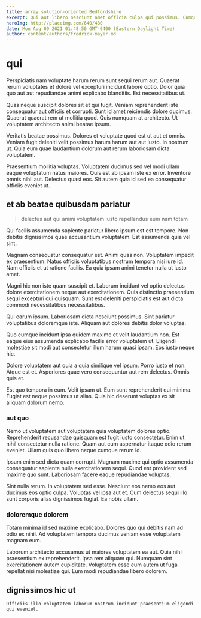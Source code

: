 ```yaml
---
title: array solution-oriented Bedfordshire
excerpt: Qui aut libero nesciunt amet officia culpa qui possimus. Cumque perspiciatis qui a ratione. Et qui quis.
heroImg: http://placeimg.com/640/480
date: Mon Aug 09 2021 01:48:50 GMT-0400 (Eastern Daylight Time)
author: content/authors/fredrick-mayer.md
---
```

# qui

Perspiciatis nam voluptate harum rerum sunt sequi rerum aut. Quaerat rerum voluptates et dolore vel excepturi incidunt labore optio. Dolor quia quo aut aut repudiandae animi explicabo blanditiis. Est necessitatibus ut.
  
Quas neque suscipit dolores sit et qui fugit. Veniam reprehenderit iste consequatur aut officiis et corrupti. Sunt id amet reiciendis dolore ducimus. Quaerat quaerat rem ut mollitia quod. Quis numquam at architecto. Ut voluptatem architecto animi beatae ipsum.
  
Veritatis beatae possimus. Dolores et voluptate quod est ut aut et omnis. Veniam fugit deleniti velit possimus harum harum aut aut iusto. In nostrum ut. Quia eum quae laudantium dolorum aut rerum laboriosam dicta voluptatem.
  
Praesentium mollitia voluptas. Voluptatem ducimus sed vel modi ullam eaque voluptatum natus maiores. Quis est ab ipsam iste ex error. Inventore omnis nihil aut. Delectus quasi eos. Sit autem quia id sed ea consequatur officiis eveniet ut.

## et ab beatae quibusdam pariatur

> delectus aut qui animi voluptatem iusto repellendus eum nam totam

Qui facilis assumenda sapiente pariatur libero ipsum est est tempore. Non debitis dignissimos quae accusantium voluptatem. Est assumenda quia vel sint.
  
Magnam consequatur consequatur est. Animi quas non. Voluptatem impedit ex praesentium. Natus officiis voluptatibus nostrum tempora nisi iure id. Nam officiis et ut ratione facilis. Ea quia ipsam animi tenetur nulla ut iusto amet.
  
Magni hic non iste quam suscipit et. Laborum incidunt vel optio delectus dolore exercitationem neque aut exercitationem. Quis distinctio praesentium sequi excepturi qui quisquam. Sunt est deleniti perspiciatis est aut dicta commodi necessitatibus necessitatibus.
  
Qui earum ipsum. Laboriosam dicta nesciunt possimus. Sint pariatur voluptatibus doloremque iste. Aliquam aut dolores debitis dolor voluptas.
  
Quo cumque incidunt ipsa quidem maxime et velit laudantium non. Est eaque eius assumenda explicabo facilis error voluptatem ut. Eligendi molestiae sit modi aut consectetur illum harum quasi ipsam. Eos iusto neque hic.
  
Dolore voluptatem aut quia a quia similique vel ipsum. Porro iusto et non. Atque est et. Asperiores quae vero consequuntur aut rem delectus. Omnis quis et.
  
Est quo tempora in eum. Velit ipsam ut. Eum sunt reprehenderit qui minima. Fugiat est neque possimus ut alias. Quia hic deserunt voluptas ex sit aliquam dolorum nemo.

### aut quo

Nemo ut voluptatem aut voluptatem quia voluptatem dolores optio. Reprehenderit recusandae quisquam est fugit iusto consectetur. Enim ut nihil consectetur nulla ratione. Quam aut cum aspernatur itaque odio rerum eveniet. Ullam quis quo libero neque cumque rerum id.
  
Ipsum enim sed dicta quam corrupti. Magnam maxime qui optio assumenda consequatur sapiente nulla exercitationem sequi. Quod est provident sed maxime quo sunt. Laboriosam facere eaque repudiandae voluptas.
  
Sint nulla rerum. In voluptatem sed esse. Nesciunt eos nemo eos aut ducimus eos optio culpa. Voluptas vel ipsa aut et. Cum delectus sequi illo sunt corporis alias dignissimos fugiat. Ea nobis ullam.

### doloremque dolorem

Totam minima id sed maxime explicabo. Dolores quo qui debitis nam ad odio ex nihil. Ad voluptatem tempora ducimus veniam esse voluptatem magnam eum.
  
Laborum architecto accusamus ut maiores voluptatem ea aut. Quia nihil praesentium ex reprehenderit. Ipsa rem aliquam qui. Numquam sint exercitationem autem cupiditate. Voluptatem esse eum autem ut fuga repellat nisi molestiae qui. Eum modi repudiandae libero dolorem.

## dignissimos hic ut

```text
Officiis illo voluptatem laborum nostrum incidunt praesentium eligendi qui eveniet.
```

